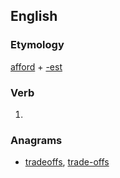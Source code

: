 ==English==

===Etymology===
[[afford]] + [[-est]]

===Verb===
{{head|en|verb form}}

# {{en-archaic second-person singular of|afford}}

===Anagrams===
* [[tradeoffs#English|tradeoffs]], [[trade-offs#English|trade-offs]]